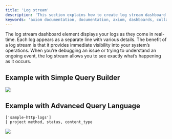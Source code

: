 ```yaml
---
title: 'Log stream'
description: 'This section explains how to create log stream dashboard elements and add them to your dashboard.'
keywords: 'axiom documentation, documentation, axiom, dashboards, collaboration, queries, visualizations, filters, charts, simple query builder, advanced query builder'
---
```


The log stream dashboard element displays your logs as they come in real-time. Each log appears as a separate line with various details. The benefit of a log stream is that it provides immediate visibility into your system’s operations. When you’re debugging an issue or trying to understand an ongoing event, the log stream allows you to see exactly what’s happening as it occurs.

## Example with Simple Query Builder

<Frame>
  <img src="/doc-assets/shots/logstream-simple-query.png" />
</Frame>

## Example with Advanced Query Language

```kusto
['sample-http-logs']
| project method, status, content_type
```

<Frame>
  <img src="/doc-assets/shots/log-stream-chart-apl.png" />
</Frame>